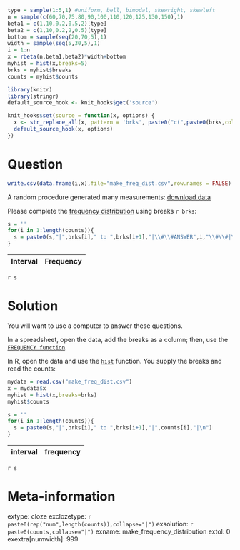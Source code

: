 ```r
type = sample(1:5,1) #uniform, bell, bimodal, skewright, skewleft
n = sample(c(60,70,75,80,90,100,110,120,125,130,150),1)
beta1 = c(1,10,0.2,0.5,2)[type]
beta2 = c(1,10,0.2,2,0.5)[type]
bottom = sample(seq(20,70,5),1)
width = sample(seq(5,30,5),1)
i = 1:n
x = rbeta(n,beta1,beta2)*width+bottom
myhist = hist(x,breaks=5)
brks = myhist$breaks
counts = myhist$counts

library(knitr)
library(stringr)
default_source_hook <- knit_hooks$get('source')

knit_hooks$set(source = function(x, options) {
  x <- str_replace_all(x, pattern = 'brks', paste0("c(",paste0(brks,collapse=","),")"))
  default_source_hook(x, options)
})
```


Question
========

```r
write.csv(data.frame(i,x),file="make_freq_dist.csv",row.names = FALSE)
```

A random procedure generated many measurements: [download data](make_freq_dist.csv)

Please complete the [frequency distribution](https://en.wikipedia.org/wiki/Frequency_distribution){target="blank"} using breaks `r brks`:

```r
s = ''
for(i in 1:length(counts)){
  s = paste0(s,"|",brks[i]," to ",brks[i+1],"|\\#\\#ANSWER",i,"\\#\\#|\n")
}
```

| Interval |  Frequency  |
|:---:|:---:|
`r s`

Solution
========

You will want to use a computer to answer these questions. 

In a spreadsheet, open the data, add the breaks as a column; then, use the [``FREQUENCY function``](https://wiki.openoffice.org/wiki/Documentation/How_Tos/Calc:_FREQUENCY_function){target="blank"}.

In R, open the data and use the [``hist``](https://www.rdocumentation.org/packages/graphics/versions/3.6.2/topics/hist) function. You supply the breaks and read the counts:

```r
mydata = read.csv("make_freq_dist.csv")
x = mydata$x
myhist = hist(x,breaks=brks)
myhist$counts
```

```r
s = ''
for(i in 1:length(counts)){
  s = paste0(s,"|",brks[i]," to ",brks[i+1],"|",counts[i],"|\n")
}
```

| interval |  frequency  |
|:---:|:---:|
`r s`


Meta-information
================
extype: cloze
exclozetype: `r paste0(rep("num",length(counts)),collapse="|")`
exsolution: `r paste0(counts,collapse="|")`
exname: make_frequency_distribution
extol: 0
exextra[numwidth]: 999
